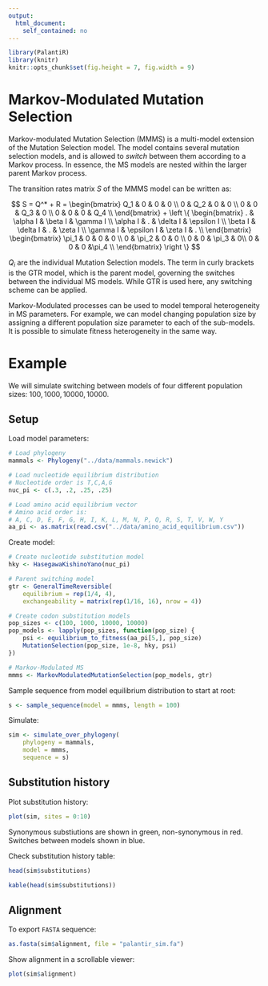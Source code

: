 ```yaml
---
output:
  html_document:
    self_contained: no
---
```


```r
library(PalantiR)
library(knitr)
knitr::opts_chunk$set(fig.height = 7, fig.width = 9)
```

# Markov-Modulated Mutation Selection

Markov-modulated Mutation Selection (MMMS) is a multi-model extension of the Mutation Selection model. The model contains several mutation selection models, and is allowed to _switch_ between them according to a Markov process. In essence, the MS models are nested within the larger parent Markov process.

The transition rates matrix $S$ of the MMMS model can be written as:

$$
S = Q^* + R =
\begin{bmatrix}
Q_1 & 0   & 0   & 0   \\
0   & Q_2 & 0   & 0   \\
0   & 0   & Q_3 & 0   \\
0   & 0   & 0   & Q_4 \\
\end{bmatrix}
+ \left \{
\begin{bmatrix}
.        & \alpha I   & \beta I  & \gamma I   \\
\alpha I & .          & \delta I & \epsilon I \\
\beta I  & \delta I   & .        & \zeta I    \\
\gamma I & \epsilon I & \zeta I  & .          \\
\end{bmatrix}
\begin{bmatrix}
\pi_1 & 0 & 0 & 0 \\
0 & \pi_2 & 0 & 0 \\
0 & 0 & \pi_3 & 0\\
0 & 0 & 0 &\pi_4 \\
\end{bmatrix}
\right \}
$$

$Q_i$ are the individual Mutation Selection models. The term in curly brackets is the GTR model, which is the parent model, governing the switches between the individual MS models. While GTR is used here, any switching scheme can be applied.

Markov-Modulated processes can be used to model temporal heterogeneity in MS parameters. For example, we can model changing population size by assigning a different population size parameter to each of the sub-models. It is possible to simulate fitness heterogeneity in the same way.

# Example

We will simulate switching between models of four different population sizes: ${100, 1000, 10000, 10000}$.

## Setup

Load model parameters:

```r
# Load phylogeny
mammals <- Phylogeny("../data/mammals.newick")

# Load nucleotide equilibrium distribution
# Nucleotide order is T,C,A,G
nuc_pi <- c(.3, .2, .25, .25)

# Load amino acid equilibrium vector
# Amino acid order is:
# A, C, D, E, F, G, H, I, K, L, M, N, P, Q, R, S, T, V, W, Y
aa_pi <- as.matrix(read.csv("../data/amino_acid_equilibrium.csv"))
```

Create model:

```r
# Create nucleotide substitution model
hky <- HasegawaKishinoYano(nuc_pi)

# Parent switching model
gtr <- GeneralTimeReversible(
    equilibrium = rep(1/4, 4),
    exchangeability = matrix(rep(1/16, 16), nrow = 4))

# Create codon substitution models
pop_sizes <- c(100, 1000, 10000, 10000)
pop_models <- lapply(pop_sizes, function(pop_size) {
    psi <- equilibrium_to_fitness(aa_pi[5,], pop_size)
    MutationSelection(pop_size, 1e-8, hky, psi)
})

# Markov-Modulated MS
mmms <- MarkovModulatedMutationSelection(pop_models, gtr)
```

Sample sequence from model equilibrium distribution to start at root:

```r
s <- sample_sequence(model = mmms, length = 100)
```

Simulate:

```r
sim <- simulate_over_phylogeny(
    phylogeny = mammals,
    model = mmms,
    sequence = s)
```

## Substitution history

Plot substitution history:

```r
plot(sim, sites = 0:10)
```

Synonymous substiutions are shown in green, non-synonymous in red. Switches between models shown in blue.

Check substitution history table:

```r
head(sim$substitutions)
```
```r
kable(head(sim$substitutions))
```

## Alignment

To export `FASTA` sequence:

```r
as.fasta(sim$alignment, file = "palantir_sim.fa")
```

Show alignment in a scrollable viewer:

```r
plot(sim$alignment)
```

